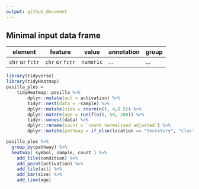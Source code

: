 ```yaml
---
output: github_document
---
```



## Minimal input data frame

element | feature | value | annotation | group 
------------ | ------------- | ------------- | ------------- | -------------
`chr` or `fctr` | `chr` or `fctr` | `numeric` | ... | ...

```r
library(tidyverse)
library(tidyHeatmap)
pasilla_plus = 
    tidyHeatmap::pasilla %>%
        dplyr::mutate(act = activation) %>% 
        tidyr::nest(data = -sample) %>%
        dplyr::mutate(size = rnorm(n(), 4,0.5)) %>%
        dplyr::mutate(age = runif(n(), 50, 200)) %>%
        tidyr::unnest(data) %>%
        dplyr::rename(count = `count normalised adjusted`) %>%
        dplyr::mutate(pathway = if_else(location == "Secretory", "cluster 1", "cluster 2"))
```

```r
pasilla_plus %>%
  group_by(pathway) %>%
  heatmap( symbol, sample, count ) %>%
    add_tile(condition) %>%
    add_point(activation) %>%
    add_tile(act) %>%
    add_bar(size) %>%
    add_line(age)
```
